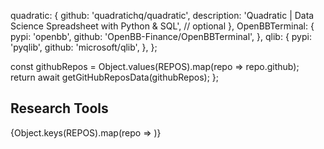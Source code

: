 
  quadratic: {
    github: 'quadratichq/quadratic',
    description: 'Quadratic | Data Science Spreadsheet with Python & SQL',  // optional
  },
  OpenBBTerminal: {
    pypi: 'openbb',
    github: 'OpenBB-Finance/OpenBBTerminal',
  },
  qlib: {
    pypi: 'pyqlib',
    github: 'microsoft/qlib',
  },
};

  const githubRepos = Object.values(REPOS).map(repo => repo.github);
  return await getGitHubReposData(githubRepos);
};

## Research Tools
<ReposTable />
{Object.keys(REPOS).map(repo => <LibBlock key={repo} repo={repo} REPOS={REPOS} />)}
